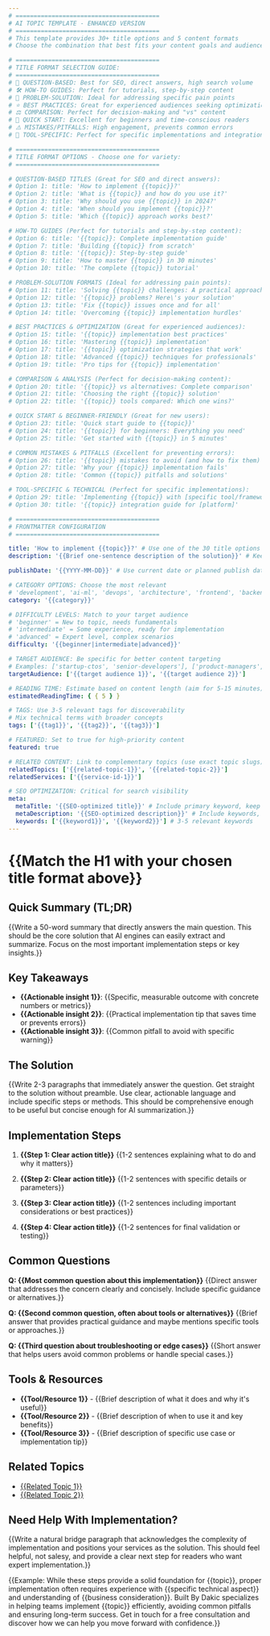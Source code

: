 ```yaml
---
# ========================================
# AI TOPIC TEMPLATE - ENHANCED VERSION
# ========================================
# This template provides 30+ title options and 5 content formats
# Choose the combination that best fits your content goals and audience

# ========================================
# TITLE FORMAT SELECTION GUIDE:
# ========================================
# 📝 QUESTION-BASED: Best for SEO, direct answers, high search volume
# 🛠️ HOW-TO GUIDES: Perfect for tutorials, step-by-step content
# 🔧 PROBLEM-SOLUTION: Ideal for addressing specific pain points
# ⭐ BEST PRACTICES: Great for experienced audiences seeking optimization
# ⚖️ COMPARISON: Perfect for decision-making and "vs" content
# 🚀 QUICK START: Excellent for beginners and time-conscious readers
# ⚠️ MISTAKES/PITFALLS: High engagement, prevents common errors
# 🔧 TOOL-SPECIFIC: Perfect for specific implementations and integrations

# ========================================
# TITLE FORMAT OPTIONS - Choose one for variety:
# ========================================

# QUESTION-BASED TITLES (Great for SEO and direct answers):
# Option 1: title: 'How to implement {{topic}}?'
# Option 2: title: 'What is {{topic}} and how do you use it?'
# Option 3: title: 'Why should you use {{topic}} in 2024?'
# Option 4: title: 'When should you implement {{topic}}?'
# Option 5: title: 'Which {{topic}} approach works best?'

# HOW-TO GUIDES (Perfect for tutorials and step-by-step content):
# Option 6: title: '{{topic}}: Complete implementation guide'
# Option 7: title: 'Building {{topic}} from scratch'
# Option 8: title: '{{topic}}: Step-by-step guide'
# Option 9: title: 'How to master {{topic}} in 30 minutes'
# Option 10: title: 'The complete {{topic}} tutorial'

# PROBLEM-SOLUTION FORMATS (Ideal for addressing pain points):
# Option 11: title: 'Solving {{topic}} challenges: A practical approach'
# Option 12: title: '{{topic}} problems? Here\'s your solution'
# Option 13: title: 'Fix {{topic}} issues once and for all'
# Option 14: title: 'Overcoming {{topic}} implementation hurdles'

# BEST PRACTICES & OPTIMIZATION (Great for experienced audiences):
# Option 15: title: '{{topic}} implementation best practices'
# Option 16: title: 'Mastering {{topic}} implementation'
# Option 17: title: '{{topic}} optimization strategies that work'
# Option 18: title: 'Advanced {{topic}} techniques for professionals'
# Option 19: title: 'Pro tips for {{topic}} implementation'

# COMPARISON & ANALYSIS (Perfect for decision-making content):
# Option 20: title: '{{topic}} vs alternatives: Complete comparison'
# Option 21: title: 'Choosing the right {{topic}} solution'
# Option 22: title: '{{topic}} tools compared: Which one wins?'

# QUICK START & BEGINNER-FRIENDLY (Great for new users):
# Option 23: title: 'Quick start guide to {{topic}}'
# Option 24: title: '{{topic}} for beginners: Everything you need'
# Option 25: title: 'Get started with {{topic}} in 5 minutes'

# COMMON MISTAKES & PITFALLS (Excellent for preventing errors):
# Option 26: title: '{{topic}} mistakes to avoid (and how to fix them)'
# Option 27: title: 'Why your {{topic}} implementation fails'
# Option 28: title: 'Common {{topic}} pitfalls and solutions'

# TOOL-SPECIFIC & TECHNICAL (Perfect for specific implementations):
# Option 29: title: 'Implementing {{topic}} with [specific tool/framework]'
# Option 30: title: '{{topic}} integration guide for [platform]'

# ========================================
# FRONTMATTER CONFIGURATION
# ========================================

title: 'How to implement {{topic}}?' # Use one of the 30 title options above
description: '{{Brief one-sentence description of the solution}}' # Keep under 160 chars for SEO

publishDate: '{{YYYY-MM-DD}}' # Use current date or planned publish date

# CATEGORY OPTIONS: Choose the most relevant
# 'development', 'ai-ml', 'devops', 'architecture', 'frontend', 'backend', 'mobile', 'data'
category: '{{category}}'

# DIFFICULTY LEVELS: Match to your target audience
# 'beginner' = New to topic, needs fundamentals
# 'intermediate' = Some experience, ready for implementation
# 'advanced' = Expert level, complex scenarios
difficulty: '{{beginner|intermediate|advanced}}'

# TARGET AUDIENCE: Be specific for better content targeting
# Examples: ['startup-ctos', 'senior-developers'], ['product-managers', 'tech-leads']
targetAudience: ['{{target audience 1}}', '{{target audience 2}}']

# READING TIME: Estimate based on content length (aim for 5-15 minutes)
estimatedReadingTime: { { 5 } }

# TAGS: Use 3-5 relevant tags for discoverability
# Mix technical terms with broader concepts
tags: ['{{tag1}}', '{{tag2}}', '{{tag3}}']

# FEATURED: Set to true for high-priority content
featured: true

# RELATED CONTENT: Link to complementary topics (use exact topic slugs)
relatedTopics: ['{{related-topic-1}}', '{{related-topic-2}}']
relatedServices: ['{{service-id-1}}']

# SEO OPTIMIZATION: Critical for search visibility
meta:
  metaTitle: '{{SEO-optimized title}}' # Include primary keyword, keep under 60 chars
  metaDescription: '{{SEO-optimized description}}' # Include keywords, keep 150-160 chars
  keywords: ['{{keyword1}}', '{{keyword2}}'] # 3-5 relevant keywords
---
```


# {{Match the H1 with your chosen title format above}}

<!-- ========================================
CONTENT STRUCTURE SELECTION GUIDE:
========================================

FORMAT A: QUICK ANSWER FORMAT
✅ Use when: Answering direct questions, how-to content, SEO-focused articles
✅ Best for: High search volume topics, AI summarization, quick solutions
✅ Audience: Mixed skill levels, time-conscious readers

FORMAT B: PROBLEM-SOLUTION FORMAT
✅ Use when: Addressing specific pain points, selling solutions
✅ Best for: Business-focused content, conversion-oriented articles
✅ Audience: Decision makers, people with specific problems

FORMAT C: COMPARISON FORMAT
✅ Use when: Comparing options, "vs" content, helping with decisions
✅ Best for: Tool comparisons, methodology choices, buying guides
✅ Audience: Researchers, decision makers, evaluators

FORMAT D: BEGINNER-FRIENDLY FORMAT
✅ Use when: Teaching fundamentals, onboarding new users
✅ Best for: Educational content, getting started guides
✅ Audience: Beginners, newcomers to the topic

FORMAT E: ADVANCED/TECHNICAL FORMAT
✅ Use when: Deep technical content, expert-level implementation
✅ Best for: Technical documentation, advanced tutorials
✅ Audience: Experienced developers, technical professionals

======================================== -->

<!-- FORMAT A: QUICK ANSWER FORMAT (Best for direct questions and how-to content) -->

## Quick Summary (TL;DR)

{{Write a 50-word summary that directly answers the main question. This should be the core solution that AI engines can easily extract and summarize. Focus on the most important implementation steps or key insights.}}

## Key Takeaways

- **{{Actionable insight 1}}**: {{Specific, measurable outcome with concrete numbers or metrics}}
- **{{Actionable insight 2}}**: {{Practical implementation tip that saves time or prevents errors}}
- **{{Actionable insight 3}}**: {{Common pitfall to avoid with specific warning}}

## The Solution

{{Write 2-3 paragraphs that immediately answer the question. Get straight to the solution without preamble. Use clear, actionable language and include specific steps or methods. This should be comprehensive enough to be useful but concise enough for AI summarization.}}

## Implementation Steps

1. **{{Step 1: Clear action title}}**
   {{1-2 sentences explaining what to do and why it matters}}

2. **{{Step 2: Clear action title}}**
   {{1-2 sentences with specific details or parameters}}

3. **{{Step 3: Clear action title}}**
   {{1-2 sentences including important considerations or best practices}}

4. **{{Step 4: Clear action title}}**
   {{1-2 sentences for final validation or testing}}

<!-- FORMAT B: PROBLEM-SOLUTION FORMAT (Great for addressing specific challenges) -->
<!--
## The Problem

{{Describe the specific problem or challenge that {{topic}} solves. Include pain points, common frustrations, and why current solutions fall short. Make it relatable and specific.}}

## Why This Matters

{{Explain the impact of not solving this problem. Include costs, missed opportunities, or competitive disadvantages. Use specific examples or statistics when possible.}}

## The Solution: {{topic}}

{{Present {{topic}} as the solution. Explain how it addresses the problem directly and what makes it effective. Include key benefits and advantages.}}

## How to Implement

### Phase 1: Preparation
{{Steps for getting ready to implement}}

### Phase 2: Core Implementation
{{Main implementation steps}}

### Phase 3: Optimization
{{Steps for fine-tuning and improving}}

## Results You Can Expect

- **{{Metric 1}}**: {{Expected improvement with timeframe}}
- **{{Metric 2}}**: {{Quantifiable benefit}}
- **{{Metric 3}}**: {{Long-term advantage}}
-->

<!-- FORMAT C: COMPARISON FORMAT (Perfect for "vs" or choice-based content) -->
<!--
## Overview

{{Brief introduction to {{topic}} and why comparison/choice matters}}

## Option Analysis

### {{Option 1}}
**Pros:**
- {{Advantage 1}}
- {{Advantage 2}}

**Cons:**
- {{Limitation 1}}
- {{Limitation 2}}

**Best for:** {{Specific use cases}}

### {{Option 2}}
**Pros:**
- {{Advantage 1}}
- {{Advantage 2}}

**Cons:**
- {{Limitation 1}}
- {{Limitation 2}}

**Best for:** {{Specific use cases}}

## Our Recommendation

{{Clear recommendation with reasoning. Include decision criteria and when to choose each option.}}

## Implementation Guide

{{Step-by-step guide for the recommended approach}}
-->

<!-- FORMAT D: BEGINNER-FRIENDLY FORMAT (Ideal for introductory content) -->
<!--
## What is {{topic}}?

{{Simple, jargon-free explanation of what {{topic}} is and why it exists}}

## Why Should You Care?

{{Benefits explained in simple terms with real-world examples}}

## Before You Start

### Prerequisites
- {{Requirement 1}}
- {{Requirement 2}}

### What You'll Need
- {{Tool/Resource 1}}
- {{Tool/Resource 2}}

## Step-by-Step Tutorial

### Step 1: {{Foundation step}}
{{Detailed explanation with screenshots or examples}}

### Step 2: {{Building step}}
{{Clear instructions with expected outcomes}}

### Step 3: {{Advanced step}}
{{More complex implementation with troubleshooting tips}}

## What's Next?

{{Guidance on next steps, advanced topics, or related skills to learn}}
-->

<!-- FORMAT E: ADVANCED/TECHNICAL FORMAT (Best for experienced audiences) -->
<!--
## Technical Overview

{{Concise technical description assuming prior knowledge}}

## Architecture & Approach

{{High-level architecture, design patterns, or methodological approach}}

## Implementation Details

### Core Components
{{Technical breakdown of main components}}

### Configuration
{{Key configuration options and considerations}}

### Integration Points
{{How this integrates with existing systems}}

## Advanced Techniques

### {{Advanced Topic 1}}
{{In-depth technical discussion}}

### {{Advanced Topic 2}}
{{Complex implementation scenarios}}

## Performance & Optimization

{{Performance considerations, benchmarks, optimization strategies}}

## Troubleshooting

{{Common technical issues and solutions}}
-->

## Common Questions

**Q: {{Most common question about this implementation}}**
{{Direct answer that addresses the concern clearly and concisely. Include specific guidance or alternatives.}}

**Q: {{Second common question, often about tools or alternatives}}**
{{Brief answer that provides practical guidance and maybe mentions specific tools or approaches.}}

**Q: {{Third question about troubleshooting or edge cases}}**
{{Short answer that helps users avoid common problems or handle special cases.}}

## Tools & Resources

- **{{Tool/Resource 1}}** - {{Brief description of what it does and why it's useful}}
- **{{Tool/Resource 2}}** - {{Brief description of when to use it and key benefits}}
- **{{Tool/Resource 3}}** - {{Brief description of specific use case or implementation tip}}

## Related Topics

- [{{Related Topic 1}}]({{/topics/{{related-topic-1}}})
- [{{Related Topic 2}}]({{/topics/{{related-topic-2}}})

<!-- ========================================
CALL-TO-ACTION SELECTION GUIDE:
========================================

CTA OPTION 1: CONSULTATION FOCUSED
✅ Use when: Complex implementations, high-value services
✅ Best for: B2B content, technical topics requiring expertise
✅ Goal: Generate consultation leads, build trust

CTA OPTION 2: RESOURCE FOCUSED
✅ Use when: Building email lists, providing value upfront
✅ Best for: Educational content, lead magnets
✅ Goal: Capture leads, provide immediate value

CTA OPTION 3: PROBLEM-SOLVING FOCUSED
✅ Use when: Addressing specific pain points, urgent needs
✅ Best for: Problem-solution content, troubleshooting guides
✅ Goal: Position as problem solver, generate urgent inquiries

CTA OPTION 4: RESULTS FOCUSED
✅ Use when: Showcasing success, building credibility
✅ Best for: Case study content, performance-focused topics
✅ Goal: Build credibility, attract results-oriented clients

======================================== -->

<!-- CTA OPTION 1: CONSULTATION FOCUSED -->

## Need Help With Implementation?

{{Write a natural bridge paragraph that acknowledges the complexity of implementation and positions your services as the solution. This should feel helpful, not salesy, and provide a clear next step for readers who want expert implementation.}}

{{Example: While these steps provide a solid foundation for {{topic}}, proper implementation often requires experience with {{specific technical aspect}} and understanding of {{business consideration}}. Built By Dakic specializes in helping teams implement {{topic}} efficiently, avoiding common pitfalls and ensuring long-term success. Get in touch for a free consultation and discover how we can help you move forward with confidence.}}

<!-- CTA OPTION 2: RESOURCE FOCUSED -->
<!--
## Take the Next Step

Ready to implement {{topic}}? Here's how we can help:

- **Free Assessment**: Get a personalized evaluation of your current setup
- **Implementation Guide**: Download our detailed {{topic}} implementation checklist
- **Expert Support**: Work with our team for hands-on implementation assistance

[Get Started Today →]({{/contact}})
-->

<!-- CTA OPTION 3: PROBLEM-SOLVING FOCUSED -->
<!--
## Struggling with {{topic}}?

Don't let {{topic}} challenges slow down your progress. Our team has helped {{number}} companies successfully implement {{topic}} solutions.

**Common challenges we solve:**
- {{Challenge 1}}
- {{Challenge 2}}
- {{Challenge 3}}

[Schedule a free consultation →]({{/contact}}) and let's discuss your specific needs.
-->

<!-- CTA OPTION 4: RESULTS FOCUSED -->

<!--
## Ready for Results?

Companies working with Built By Dakic typically see:
- {{Metric 1}} improvement in {{timeframe}}
- {{Metric 2}} reduction in {{problem area}}
- {{Metric 3}} increase in {{benefit area}}

[Discover how we can help you achieve similar results →]({{/contact}})



